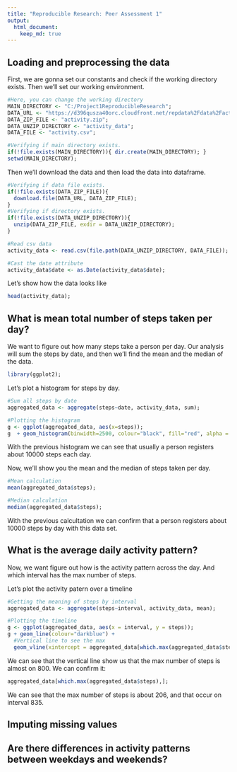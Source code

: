 ```yaml
---
title: "Reproducible Research: Peer Assessment 1"
output: 
  html_document:
    keep_md: true
---
```



## Loading and preprocessing the data

First, we are gonna set our constants and check if the working directory exists. Then we'll set our working environment.
```r
#Here, you can change the working directory
MAIN_DIRECTORY <- "C:/Project1ReproducibleResearch";
DATA_URL <- "https://d396qusza40orc.cloudfront.net/repdata%2Fdata%2Factivity.zip";
DATA_ZIP_FILE <- "activity.zip";
DATA_UNZIP_DIRECTORY <- "activity_data";
DATA_FILE <- "activity.csv";

#Verifying if main directory exists.
if(!file.exists(MAIN_DIRECTORY)){ dir.create(MAIN_DIRECTORY); }
setwd(MAIN_DIRECTORY);
```

Then we'll download the data and then load the data into dataframe.
```r
#Verifying if data file exists.
if(!file.exists(DATA_ZIP_FILE)){
  download.file(DATA_URL, DATA_ZIP_FILE);
}
#Verifying if directory exists.
if(!file.exists(DATA_UNZIP_DIRECTORY)){
  unzip(DATA_ZIP_FILE, exdir = DATA_UNZIP_DIRECTORY);
}

#Read csv data
activity_data <- read.csv(file.path(DATA_UNZIP_DIRECTORY, DATA_FILE));

#Cast the date attribute
activity_data$date <- as.Date(activity_data$date);
```

Let's show how the data looks like
```r
head(activity_data);
```

## What is mean total number of steps taken per day?
We want to figure out how many steps take a person per day. Our analysis will sum the steps by date, and then we'll find the mean and the median of the data. 
```r
library(ggplot2);
```

Let's plot a histogram for steps by day.
```r
#Sum all steps by date
aggregated_data <- aggregate(steps~date, activity_data, sum);

#Plotting the histogram
g <- ggplot(aggregated_data, aes(x=steps));
g  + geom_histogram(binwidth=2500, colour="black", fill="red", alpha = .4);
```

With the previous histogram we can see that usually a person registers about 10000 steps each day.

Now, we'll show you the mean and the median of steps taken per day.
```r
#Mean calculation
mean(aggregated_data$steps);

#Median calculation
median(aggregated_data$steps);
```
With the previous calcultation we can confirm that a person registers about 10000 steps by day with this data set.


## What is the average daily activity pattern?

Now, we want figure out how is the activity pattern across the day. And which interval has the max number of steps.

Let's plot the activity patern over a timeline
```r
#Getting the meaning of steps by interval
aggregated_data <- aggregate(steps~interval, activity_data, mean);

#Plotting the timeline
g <- ggplot(aggregated_data, aes(x = interval, y = steps));
g + geom_line(colour="darkblue") +
  #Vertical line to see the max
  geom_vline(xintercept = aggregated_data[which.max(aggregated_data$steps),]$interval, colour = "red");
```

We can see that the vertical line show us that the max number of steps is almost on 800. We can confirm it:
```r
aggregated_data[which.max(aggregated_data$steps),];
```

We can see that the max number of steps is about 206, and that occur on interval 835.

## Imputing missing values



## Are there differences in activity patterns between weekdays and weekends?
